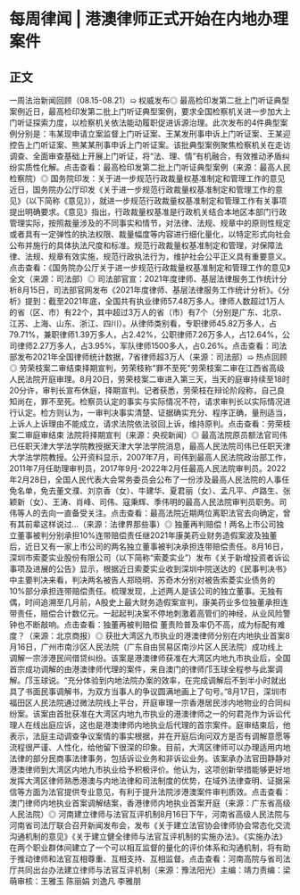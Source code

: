 # 每周律闻 | 港澳律师正式开始在内地办理案件
## 正文
一周法治新闻回顾（08.15-08.21）➯ 权威发布◎ 最高检印发第二批上门听证典型案例近日，最高检印发第二批上门听证典型案例，要求全国检察机关进一步加大上门听证探索力度，以检察机关依法能动履职促进诉源治理。此次发布的4件典型案例分别是：韦某现申请立案监督上门听证案、王某发刑事申诉上门听证案、王某迎控告上门听证案、熊某某刑事申诉上门听证案。该批典型案例聚焦检察机关在走访调查、全面审查基础上开展上门听证，将“法、理、情”有机融合，有效推动矛盾纠纷实质性化解。点击查看：最高检印发第二批上门听证典型案例（来源：最高人民检察院）◎ 国务院印发：关于进一步规范行政裁量权基准制定和管理工作的意见近日，国务院办公厅印发《关于进一步规范行政裁量权基准制定和管理工作的意见》（以下简称《意见》），就进一步规范行政裁量权基准制定和管理工作有关事项提出明确要求。《意见》指出，行政裁量权基准是行政机关结合本地区本部门行政管理实际，按照裁量涉及的不同事实和情节，对法律、法规、规章中的原则性规定或者具有一定弹性的执法权限、裁量幅度等内容进行细化量化，以特定形式向社会公布并施行的具体执法尺度和标准。规范行政裁量权基准制定和管理，对保障法律、法规、规章有效实施，规范行政执法行为，维护社会公平正义具有重要意义。点击查看：《国务院办公厅关于进一步规范行政裁量权基准制定和管理工作的意见》全文（来源：司法部）◎ 司法部官宣：2021年度律师、基层法律服务工作统计分析8月15日，司法部官网发布《2021年度律师、基层法律服务工作统计分析》。《分析》提到：截至2021年底，全国共有执业律师57.48万多人。律师人数超过1万人的省（区、市）有22个，其中超过3万人的省（市）有7个（分别是广东、北京、江苏、上海、山东、浙江、四川）。从律师类别看，专职律师45.82万多人，占79.71%，兼职律师1.39万多人，占2.42%，公职律师7.26万多人，占12.64%，公司律师2.27万多人，占3.95%，军队律师1500多人，占0.26%。点击查看：司法部发布2021年全国律师统计数据，7省律师超3万人（来源：司法部）➯ 热点回顾◎ 劳荣枝案二审结束择期宣判，劳荣枝称"罪不至死"劳荣枝案二审在江西省高级人民法院开庭审理。8月20日，劳荣枝案二审进入第三天，当天的庭审持续至18时20分许，审判长宣布休庭，择期宣判。记者获悉，劳荣枝在辩论阶段称，自己良知尚在，罪不至死。检察员认定的事实与实际情况不符，请求审判长以实际情况进行认定。检方则认为，一审判决事实清楚、证据确实充分、程序正确，量刑适当，上诉人上诉理由不能成立，请求法院依法驳回上诉，维持原判。点击查看：劳荣枝案二审庭审结束 法院将择期宣判（来源：央视新闻）◎ 最高法院原员额法官司伟已任职天津大学法学院教授据天津大学法学院消息，最高人民法院司伟已任职天津大学法学院教授。公开资料显示，2007年7月，司伟到最高人民法院政治部工作，2011年7月任助理审判员，2017年9月-2022年2月任最高人民法院审判员。2022年2月28日，全国人民代表大会常务委员会公布了一份涉及最高人民法院的人事任免名单，免去董文濮、刘京香（女）、牛建华、夏君丽（女）、孟凡平、卢路生、张颖新（女）、王涛、肖峰、司伟、寇秉辉、季伟明的最高人民法院审判员职务。司伟等人的去向一直备受关注。点击查看：最高法院近期两位离职法官去向确定，曾有其前辈这样说过...（来源：法律界那些事）◎ 独董再判赔偿！两名上市公司独立董事被判分别承担10%连带赔偿责任继2021年康美药业财务造假案波及独董后，近日又有一家上市公司的两名独立董事被判决承担连带赔偿责任。8月16日，深圳市索菱实业股份有限公司（以下简称“索菱实业”）发布《关于新增投资者诉讼事项及进展的公告》显示，根据近日索菱实业收到深圳中院送达的《民事判决书》中主要判决来看，判决两名被告人郑晓明、苏奇木分别对被告索菱实业债务的10%部分承担连带赔偿责任。梳理发现，上述两人是该公司的独立董事。无独有偶，时间追溯至几月前，A股史上最大财务造假案宣判，康美药业多位独董承担连带责任，赔偿合计数亿元。一起起判决案不停地刺激着高管们的神经，从业风险警钟也不断敲响。点击查看：独董再被判赔偿 董责险普及率仍不高，成为标配有难度？（来源：北京商报）◎ 获批大湾区九市执业的港澳律师分别在内地执业首案8月16日，广州市南沙区人民法院（广东自由贸易区南沙片区人民法院）成功线上调解一宗涉港民间借贷纠纷。该案是港澳律师获准在大湾区内地九市执业后，全国首宗成功调解的由港澳律师代理的案件，来自澳门的律师邝玉球全程参与此案调解。邝玉球说。“充分体验到内地法院办案的效率，在完成调解后不到半小时就出具了书面民事调解书，为双方当事人的争议圆满地画上了句号。”8月17日，深圳市福田区人民法院通过微法院线上平台，开庭审理一宗香港居民涉内地物业的合同纠纷案。该案由首批获准在大湾区内地九市执业的港澳律师之一的何君尧作为诉讼代理人在线出庭应诉，这也是港澳律师内地执业后代理的首宗案件。庭审结束后，他表示，法庭主动调查争议案情的事实根据，并在开庭后询问双方是否有调解意愿等流程很严谨、人性化，给他留下很深的印象。目前，大湾区律师可以办理适用内地法律的部分民商事法律事务，包括诉讼业务和非诉讼业务。该案承办法官田静静对港澳律师到大湾区内地九市执业给予积极评价。他认为，这项创新举措能够更好地发挥大湾区律师熟悉港澳与内地法律和司法制度的优势，在域外法律查明、证据采信等方面为法官提供专业意见，有利于提升法院涉港澳案件审判质效。点击查看：澳门律师内地执业首案调解结案，香港律师内地执业首案开庭（来源：广东省高级人民法院）◎ 河南建立律师与法官互评机制8月16日下午，河南省高级人民法院与河南省司法厅联合召开新闻发布会，发布《关于建立法官协会律师协会常态化交流沟通机制的意见》《关于建立健全律师与法官互评机制的实施办法》。《实施办法》在两个职业群体间建立了一个可以相互监督的量化的评价体系和沟通机制，将有助于推动律师和法官互相尊重、互相支持、互相监督。点击查看：河南高院与省司法厅共同出台办法建立律师与法官互评机制（来源：豫法阳光）主编：靖力责编：梁萌审核：王雅玉 陈丽娟 刘逸凡 李雅朋